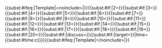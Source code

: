 <noinclude>
{{AutoTemplateDoc}}
</noinclude>{{<includeonly>subst:</includeonly>#ifeq:{{NAMESPACE}}|Template|<no<includeonly></includeonly>include>|}}{{Merge |{{<includeonly>subst:</includeonly>#if:{{{1|}}}|<includeonly>1=</includeonly>{{{1}}}}}{{<includeonly>subst:</includeonly>#if:{{{2|}}}|<includeonly>{{subst:!}}2=<includeonly>{{{2}}}}}{{<includeonly>subst:</includeonly>#if:{{{3|}}}|<includeonly>{{subst:!}}3=<includeonly>{{{3}}}}}{{<includeonly>subst:</includeonly>#if:{{{4|}}}|<includeonly>{{subst:!}}4=<includeonly>{{{4}}}}}{{<includeonly>subst:</includeonly>#if:{{{5|}}}|<includeonly>{{subst:!}}5=<includeonly>{{{5}}}}}{{<includeonly>subst:</includeonly>#if:{{{6|}}}|<includeonly>{{subst:!}}6=<includeonly>{{{6}}}}}{{<includeonly>subst:</includeonly>#if:{{{7|}}}|<includeonly>{{subst:!}}7=<includeonly>{{{7}}}}}{{<includeonly>subst:</includeonly>#if:{{{8|}}}|<includeonly>{{subst:!}}8=<includeonly>{{{8}}}}}{{<includeonly>subst:</includeonly>#if:{{{8|}}}|<includeonly>{{subst:!}}9=<includeonly>{{{9}}}}}{{<includeonly>subst:</includeonly>#if:{{{10|}}}|<includeonly>{{subst:!}}10=<includeonly>{{{10}}}}}{{<includeonly>subst:</includeonly>#if:{{{11|}}}|<includeonly>{{subst:!}}11=<includeonly>{{{11}}}}}{{<includeonly>subst:</includeonly>#if:{{{12|}}}|<includeonly>{{subst:!}}12=<includeonly>{{{12}}}}}{{<includeonly>subst:</includeonly>#if:{{{13|}}}|<includeonly>{{subst:!}}13=<includeonly>{{{13}}}}}{{<includeonly>subst:</includeonly>#if:{{{14|}}}|<includeonly>{{subst:!}}14=<includeonly>{{{14}}}}}{{<includeonly>subst:</includeonly>#if:{{{15|}}}|<includeonly>{{subst:!}}15=<includeonly>{{{15}}}}}{{<includeonly>subst:</includeonly>#if:{{{16|}}}|<includeonly>{{subst:!}}16=<includeonly>{{{16}}}}}{{<includeonly>subst:</includeonly>#if:{{{17|}}}|<includeonly>{{subst:!}}17=<includeonly>{{{17}}}}}{{<includeonly>subst:</includeonly>#if:{{{18|}}}|<includeonly>{{subst:!}}18=<includeonly>{{{18}}}}}{{<includeonly>subst:</includeonly>#if:{{{19|}}}|<includeonly>{{subst:!}}19=<includeonly>{{{19}}}}}{{<includeonly>subst:</includeonly>#if:{{{20|}}}|<includeonly>{{subst:!}}20=<includeonly>{{{20}}}}}{{<includeonly>subst:</includeonly>#if:{{{discuss|}}}|<includeonly>{{subst:!}}discuss=<includeonly>{{{discuss}}}}}{{<includeonly>subst:</includeonly>#if:{{{target|}}}|<includeonly>{{subst:!}}target=<includeonly>{{{target}}}}}|time={{<includeonly>subst:</includeonly>#time:c}}}}{{<includeonly>subst:</includeonly>#ifeq:{{NAMESPACE}}|Template|</no<includeonly></includeonly>include>|}}